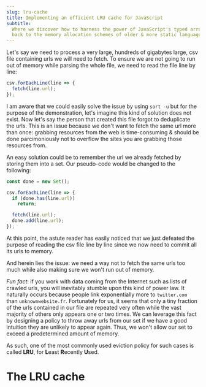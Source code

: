 ```yaml
---
slug: lru-cache
title: Implementing an efficient LRU cache for JavaScript
subtitle:
  Where we discover how to harness the power of JavaScript's typed array to go
  back to the memory allocation schemes of older & more static languages
---
```



Let's say we need to process a very large, hundreds of gigabytes large, csv file containing urls we will need to fetch. To ensure we are not going to run out of memory while parsing the whole file, we need to read the file line by line:


```js
csv.forEachLine(line => {
  fetch(line.url);
});
```

<p>
  <MarginNote>I am aware that we could easily solve the issue by using <code>sort -u</code> but for the purpose of the demonstration, let's imagine this kind of solution does not exist.</MarginNote>
  Now let's say the person that created this file forgot to deduplicate the urls. This is an issue because we don't want to fetch the same url more than once: grabbing resources from the web is time-consuming & should be done parcimoniously not to overflow the sites you are grabbing those resources from.
</p>

An easy solution could be to remember the url we already fetched by storing them into a set. Our pseudo-code would be changed to the following:

```js
const done = new Set();

csv.forEachLine(line => {
  if (done.has(line.url))
    return;

  fetch(line.url);
  done.add(line.url);
});
```

At this point, the astute reader has easily noticed that we just defeated the purpose of reading the csv file line by line since we now need to commit all its urls to memory.

And herein lies the issue: we need a way not to fetch the same urls too much while also making sure we won't run out of memory.

<p>
  <MarginNote><em>Fun fact</em>: if you work with data coming from the Internet such as lists of crawled urls, you will inevitably stumble upon this kind of power law. It naturally occurs because people link exponentially more to <code>twitter.com</code> than <code>unknownwebsite.fr</code>.</MarginNote>
  Fortunately for us, it seems that only a tiny fraction of the urls contained in our file are repeated very often while the vast majority of others only appears one or two times. We can leverage this fact by designing a policy to throw away urls from our set if we have a good intuition they are unlikely to appear again. Thus, we won't allow our set to exceed a predetermined amount of memory.
</p>

As such, one of the most commonly used eviction policy for such cases is called **LRU**, for **L**east **R**ecently **U**sed.

<Divider />

# The LRU cache

<!--
why: because it's easy to implement and somewhat intuitive

As such, to make sure we won't fetch the same url twice we will need to store the urls we already did into some kind of set.


sidenote, sort -u, ural, sidenote google couche haute

---

<p>
  <MarginNote>Blue text, while also a widely recognizable clickable-text indicator, is crass and distracting. Luckily, it is also rendered unnecessary by the use of underlining.</MarginNote>
  As always, these design choices are merely one approach that Tufte CSS provides by default. Other approaches, such as changing color on click or mouseover, or using highlighting or color instead of underlining to denote links, could also be made to work. The goal is to make sentences readable without interference from links, as well as to make links immediately identifiable even by casual web users.
</p>

<Divider />

This is another paragraph altogether.

```js
console.log('Hello');

function add(a, b) {
  const c = 45 + 15.0;

  return a + b / c;
}
```

TODO:

* links
* lists
* titles
* litteral pre -->

